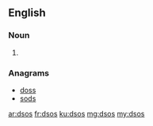==English==

===Noun===
{{head|en|noun plural form}}

# {{plural of|dso|lang=en}}

===Anagrams===
* [[doss#English|doss]]
* [[sods#English|sods]]

[[ar:dsos]]
[[fr:dsos]]
[[ku:dsos]]
[[mg:dsos]]
[[my:dsos]]